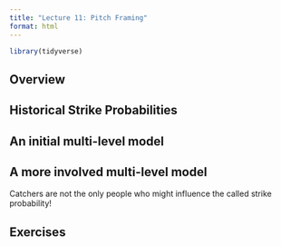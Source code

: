 ```yaml
---
title: "Lecture 11: Pitch Framing"
format: html
---
```


```r
library(tidyverse)

```

## Overview

## Historical Strike Probabilities
<!--
  Load in StatCast data from 2021, 2022, and 2023
  Pull out all taken pitches
  Visualize the raw data; potentially fit separate models for handedness combos
  Add in the predictions to 2024 data
-->

## An initial multi-level model

<!--
  lme4::glmer(called_strike ~ logit(strike_prob) + (1 | fielder_2), data = taken_pitches2024, family = binomial(link="logit"))

  fixed.effects() function will give us the intercept and coefficient of the historical

  VarCorr: variability of random catcher effects

  Use the ranef function

-->

## A more involved multi-level model

Catchers are not the only people who might influence the called strike probability!

<!--
  Include pitcher, catcher, umpire, batter
  Look at the VarCorr to see what the largest standard deviations of the random effects are; the larger the sd, the more it suggests that it is pitcher or batter that drives this
-->

## Exercises

<!--
  None of the models adjusted for count. Re-run the historical strike prediction model to include count. What changes?
  None of the models adjust for the quality of the pitcher: try to find, e.g., the pitchers ERA from the previous season or some other measure of skill (e.g. wOBA) and include that as a fixed effect (good potential project idea)

  While parameter estimates are useful, let's take an approahc similar to what we did for WAR: try to divide credit between Y - E[Y] between catcher, batter, pitcher, and umpire. How does these compare? 

  How much is pitch frmaing worth? Stay tuned!

-->


<!--
  0. Set up a guide for scraping savant data: link to Bill Petti's website
  1. Scrape pitch-by-pitch for a single season (2024); this takes a while!
  2. Fit a GAM : p_throws + stand + s(plate_x, plate_z)
  3. Take the estimated p-hat and convert to logistic scale; then do a mixed-model with player-level random effects
  4. Suggest pitch framing estimate as a project
-->
